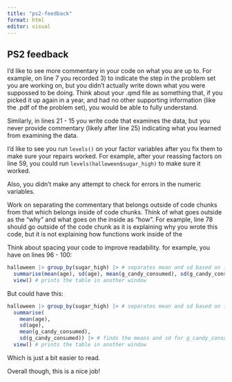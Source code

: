 ```yaml
---
title: "ps2-feedback"
format: html
editor: visual
---
```


## PS2 feedback

I'd like to see more commentary in your code on what you are up to. For example, on line 7 you recorded 3) to indicate the step in the problem set you are working on, but you didn't actually write down what you were suppossed to be doing. Think about your .qmd file as something that, if you picked it up again in a year, and had no other supporting information (like the .pdf of the problem set), you would be able to fully understand.

Similarly, in lines 21 - 15 you write code that examines the data, but you never provide commentary (likely after line 25) indicating what you learned from examining the data.

I'd like to see you run `levels()` on your factor variables after you fix them to make sure your repairs worked. For example, after your reassing factors on line 59, you could run `levels(halloween$sugar_high)` to make sure it worked.

Also, you didn't make any attempt to check for errors in the numeric variables.

Work on separating the commentary that belongs outside of code chunks from that which belongs inside of code chunks. Think of what goes outside as the "why" and what goes on the inside as "how". For example, line 78 should go outside of the code chunk as it is explaining why you wrote this code, but it is not explaining how functions work inside of the

Think about spacing your code to improve readability. for example, you have on lines 96 - 100:

```r
halloween |> group_by(sugar_high) |> # separates mean and sd based on if the kids were on a sugar high
  summarise(mean(age), sd(age), mean(g_candy_consumed), sd(g_candy_consumed)) |> # finds the means and sd for g_candy_consumed and age
  view() # prints the table in another window
```

But could have this:

```r
halloween |> group_by(sugar_high) |> # separates mean and sd based on if the kids were on a sugar high
  summarise(
    mean(age), 
    sd(age), 
    mean(g_candy_consumed), 
    sd(g_candy_consumed)) |> # finds the means and sd for g_candy_consumed and age
  view() # prints the table in another window
```

Which is just a bit easier to read.

Overall though, this is a nice job!

